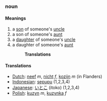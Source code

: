 ===noun===
====Meanings====
#a [[son]] of someone's [[uncle]]
#a son of someone's [[aunt]]
#a [[daughter]] of someone's [[uncle]]
#a daughter of someone's [[aunt]]
#:'''Translations'''
====Translations====
*[[Dutch]]: [[neef]] ''m'', [[nicht]] ''f'', [[kozijn]] ''m'' (in Flanders)
*[[Indonesian]]: [[sepupu]] (1,2,3,4)
*[[Japanese]]: [[いとこ]] (itoko) (1,2,3,4)
*[[Polish]]: [[kuzyn]] ''m'', [[kuzynka]] ''f''
